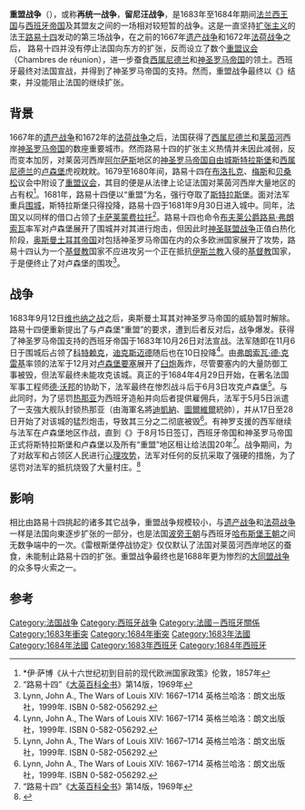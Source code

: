 {{refimprove|time=2016-02-10T08:06:06+00:00}}
{{Infobox military conflict
|conflict=重盟战争
|image=[[File:Van_der_Meulen_Prise_de_Luxembourg.jpg|300px]]
|caption=法军围攻卢森堡<br>{{tsl|en|Adam Frans van der Meulen|亚当·弗兰斯·范·德·莫伊伦}}<br>（Adam Frans van der Meulen）<br>于1684年的油画
|date=1683年10月26日－1684年8月15日
|place=[[卢森堡|卢森堡]]，[[阿尔萨斯|阿尔萨斯]]，[[西屬尼德蘭|西属尼德兰]]，[[利古里亞|利古里亞]]
|result=法国胜利<br>《{{link-en|雷根斯堡停战协定|Truce of Ratisbon}}》<br>法国占领包括[[斯特拉斯堡|斯特拉斯堡]]和[[卢森堡|卢森堡]]在内的地区
|combatant1={{flagcountry|Kingdom of France}}
|combatant2={{flagicon|Spain|1506}} [[西班牙帝国|西班牙帝国]]<br>{{flag|Holy Roman Empire}}<br>{{flag|Republic of Genoa}}
|commander1=[[路易十四|路易十四]]
|commander2=[[卡洛斯二世_(西班牙)|查理二世]]
|strength1=
|strength2=
|casualties1=
|casualties2=
}}
{{Campaignbox 重盟戰爭}}
{{Campaignbox 法西戰爭}}
'''重盟战争'''（{{lang-fr|'''Guerre des Réunions'''}}），或称'''再统一战争'''，'''留尼汪战争'''，是1683年至1684年期间[[法兰西王国|法兰西王国]]与[[西班牙帝国|西班牙帝国]]及其盟友之间的一场相对较短暂的战争。这是一直坚持[[扩张主义|扩张主义]]的法王[[路易十四|路易十四]]发动的第三场战争，在之前的1667年[[遗产战争|遗产战争]]和1672年[[法荷战争|法荷战争]]之后， 路易十四并没有停止法国向东方的扩张，反而设立了数个[[重盟议会|重盟议会]]（Chambres de réunion），进一步蚕食[[西屬尼德蘭|西属尼德兰]]和[[神圣罗马帝国|神圣罗马帝国]]的领土。西班牙最终对法国宣战，并得到了神圣罗马帝国的支持。然而，重盟战争最终以《{{link-en|雷根斯堡停战协定|Truce of Ratisbon}}》结束，并没能阻止法国的继续扩张。

==背景==
1667年的[[遗产战争|遗产战争]]和1672年的[[法荷战争|法荷战争]]之后，法国获得了[[西屬尼德蘭|西属尼德兰]]和[[莱茵河|莱茵河]]西岸[[神圣罗马帝国|神圣罗马帝国]]的数座重要城市。然而路易十四的扩张主义热情并未因此减弱，反而变本加厉，对莱茵河西岸[[阿尔萨斯|阿尔萨斯]]地区的[[帝国自由城市|神圣罗马帝国自由城]][[斯特拉斯堡|斯特拉斯堡]]和[[西屬尼德蘭|西属尼德兰]]的[[卢森堡|卢森堡]]虎视眈眈。1679至1680年间，路易十四在[[布洛扎克|布洛扎克]]、[[梅斯|梅斯]]和[[贝桑松|贝桑松]]议会中附设了[[重盟议会|重盟议会]]，其目的便是从法律上论证法国对莱茵河西岸大量地区的占有权<ref>*伊·萨博《从十六世纪初到目前的现代欧洲国家政策》伦敦，1857年</ref>。1681年，路易十四便以“重盟”为名，强行夺取了[[斯特拉斯堡|斯特拉斯堡]]。面对法军重兵[[围城|围城]]，斯特拉斯堡只得投降，路易十四于1681年9月30日进入城中。同年，法国又以同样的借口占领了[[卡萨莱蒙费拉托|卡萨莱蒙费拉托]]<ref name=Britannica>“路易十四”《[[大英百科全书|大英百科全书]]》第14版，1969年</ref>。路易十四也命令[[路易·弗朗索瓦_(布夫莱公爵)|布夫莱公爵路易·弗朗索瓦]]率军对卢森堡展开了围城并对其进行炮击，但因此时[[大土耳其战争|神圣联盟战争]]正值白热化阶段，[[奥斯曼土耳其帝国|奥斯曼土耳其帝国]]对包括神圣罗马帝国在内的众多欧洲国家展开了攻势，路易十四认为一个[[基督教|基督教]]国家不应进攻另一个正在抵抗[[伊斯兰教|伊斯兰教]]入侵的[[基督教|基督教]]国家，于是便终止了对卢森堡的围攻<ref name=Lynn>Lynn, John A., The Wars of Louis XIV: 1667–1714 英格兰哈洛：朗文出版社，1999年. ISBN 0-582-056292.</ref>。

==战争==
1683年9月12日[[维也纳之战|维也纳之战]]之后，奥斯曼土耳其对神圣罗马帝国的威胁暂时解除。路易十四便重新提出了与卢森堡“重盟”的要求，遭到后者反对后，战争爆发。获得了神圣罗马帝国支持的西班牙帝国于1683年10月26日对法宣战。法军随即在11月6日于围城后占领了[[科特赖克|科特赖克]]，[[迪克斯迈德|迪克斯迈德]]随后也在10日投降<ref name=Lynn>Lynn, John A., The Wars of Louis XIV: 1667–1714 英格兰哈洛：朗文出版社，1999年. ISBN 0-582-056292.</ref>。由[[弗朗索瓦·德·克雷基|弗朗索瓦·德·克雷基]]率领的法军于12月对[[盧森堡要塞|卢森堡要塞]]展开了[[臼炮|臼炮]]轰炸，尽管要塞内的大量防御工事被毁，但法军最终未能攻克该城。真正的{{link-en|卢森堡之役|Siege of Luxembourg (1684)}}于1684年4月29日开始，在著名法国军事工程师[[塞巴斯蒂安·勒普雷斯特雷·德·沃邦|德·沃邦]]的协助下，法军最终在惨烈战斗后于6月3日攻克卢森堡<ref name=Lynn>Lynn, John A., The Wars of Louis XIV: 1667–1714 英格兰哈洛：朗文出版社，1999年. ISBN 0-582-056292.</ref>。与此同时，为了惩罚[[热那亚|热那亚]]为西班牙造船并向后者提供雇佣兵，法军于5月5日派遣了一支強大舰队封锁热那亚（由海軍名將[[迪凱納|迪凱納]]、[[圖爾維爾|圖爾維爾]]統帥），并从17日至28日开始了对该城的猛烈炮击，导致其三分之二彻底被毁<ref name=Lynn>Lynn, John A., The Wars of Louis XIV: 1667–1714 英格兰哈洛：朗文出版社，1999年. ISBN 0-582-056292.</ref>。有神罗支援的西军继续与法军在卢森堡地区作战，直到《{{link-en|雷根斯堡停战协定|Truce of Ratisbon}}》于8月15日签订，西班牙帝国和神圣罗马帝国正式将斯特拉斯堡和卢森堡以及所有“重盟”地区租让给法国20年<ref name=Britannica>“路易十四”《[[大英百科全书|大英百科全书]]》第14版，1969年</ref>。战争期间，为了对敌军和占领区人民进行[[心理战|心理攻势]]，法军对任何的反抗采取了强硬的措施，为了惩罚对法军的抵抗烧毁了大量村庄。<ref>{{cite journal | title = How War Fed War: The Tax of Violence and Contributions during the Grand Siècle|author=Lynne, John Albert|journal= The Journal of Modern History, 65(2)| page = 301| year= 1993年|publisher=芝加哥大学出版社}}</ref>

==影响==
相比由路易十四挑起的诸多其它战争，重盟战争规模较小，与[[遗产战争|遗产战争]]和[[法荷战争|法荷战争]]一样是法国向東逐步扩张的一部分，也是法国[[波旁王朝|波旁王朝]]与西班牙[[哈布斯堡王朝|哈布斯堡王朝]]之间无数争端中的一次。《雷根斯堡停战协定》仅仅默认了法国对莱茵河西岸地区的蚕食，未能制止路易十四的扩张。重盟战争最终也是1688年更为惨烈的[[大同盟战争|大同盟战争]]的众多导火索之一。

==参考==

[[Category:法国战争|Category:法国战争]]
[[Category:西班牙战争|Category:西班牙战争]]
[[Category:法國－西班牙關係|Category:法國－西班牙關係]]
[[Category:1683年衝突|Category:1683年衝突]]
[[Category:1684年衝突|Category:1684年衝突]]
[[Category:1683年法國|Category:1683年法國]]
[[Category:1684年法國|Category:1684年法國]]
[[Category:1683年西班牙|Category:1683年西班牙]]
[[Category:1684年西班牙|Category:1684年西班牙]]